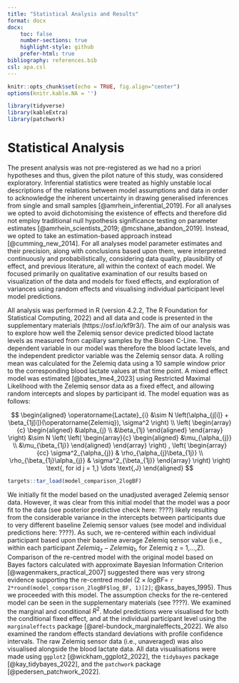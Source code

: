 ```yaml
---
title: "Statistical Analysis and Results"
format: docx
docx:
    toc: false
    number-sections: true
    highlight-style: github
    prefer-html: true
bibliography: references.bib
csl: apa.csl
---
```


```r
knitr::opts_chunk$set(echo = TRUE, fig.align="center")
options(knitr.kable.NA = '')

library(tidyverse)
library(kableExtra)
library(patchwork)

```

# Statistical Analysis

The present analysis was not pre-registered as we had no a priori hypotheses and thus, given the pilot nature of this study, was considered exploratory. Inferential statistics were treated as highly unstable local descriptions of the relations between model assumptions and data in order to acknowledge the inherent uncertainty in drawing generalised inferences from single and small samples [@amrhein_inferential_2019]. For all analyses we opted to avoid dichotomising the existence of effects and therefore did not employ traditional null hypothesis significance testing on parameter estimates [@amrhein_scientists_2019; @mcshane_abandon_2019]. Instead, we opted to take an estimation-based approach instead [@cumming_new_2014]. For all analyses model parameter estimates and their precision, along with conclusions based upon them, were interpreted continuously and probabilistically, considering data quality, plausibility of effect, and previous literature, all within the context of each model. We focused primarily on qualitative examination of our results based on visualization of the data and models for fixed effects, and exploration of variances using random effects and visualising individual participant level model predictions.

All analysis was performed in R (version 4.2.2, The R Foundation for Statistical Computing, 2022) and all data and code is presented in the supplementary materials (https://osf.io/kf9r3/). The aim of our analysis was to explore how well the Zelemiq sensor device predicted blood lactate levels as measured from capillary samples by the Biosen C-Line.  The dependent variable in our model was therefore the blood lactate levels, and the independent predictor variable was the Zelemiq sensor data. A rolling mean was calculated for the Zelemiq data using a 10 sample window prior to the corresponding blood lactate values at that time point. A mixed effect model was estimated [@bates_lme4_2023] using Restricted Maximal Likelihood with the Zelemiq sensor data as a fixed effect, and allowing random intercepts and slopes by participant id. The model equation was as follows:

$$
\begin{aligned}
  \operatorname{Lactate}_{i}  &\sim N \left(\alpha_{j[i]} + \beta_{1j[i]}(\operatorname{Zelemiq}), \sigma^2 \right) \\    
\left(
  \begin{array}{c} 
    \begin{aligned}
      &\alpha_{j} \\
      &\beta_{1j}
    \end{aligned}
  \end{array}
\right)
  &\sim N \left(
\left(
  \begin{array}{c} 
    \begin{aligned}
      &\mu_{\alpha_{j}} \\
      &\mu_{\beta_{1j}}
    \end{aligned}
  \end{array}
\right)
, 
\left(
  \begin{array}{cc}
     \sigma^2_{\alpha_{j}} & \rho_{\alpha_{j}\beta_{1j}} \\ 
     \rho_{\beta_{1j}\alpha_{j}} & \sigma^2_{\beta_{1j}}
  \end{array}
\right)
 \right)
    \text{, for id j = 1,} \dots \text{,J}
\end{aligned}
$$
```r

targets::tar_load(model_comparison_2logBF)

```

We initially fit the model based on the unadjusted averaged Zelemiq sensor data. However, it was clear from this initial model that the model was a poor fit to the data (see posterior predictive check here: ????) likely resulting from the considerable variance in the intercepts between participants due to very different baseline Zelemiq sensor values (see model and individual predictions here: ????). As such, we re-centered within each individual participant based upon their baseline average Zelemiq sensor value (i.e., within each participant $Zelemiq_z-Zelemiq_1\text{, for Zelemiq z = 1,} \dots \text{,Z}$). Comparison of the re-centred model with the original model based on Bayes factors calculated with approximate Bayesian Information Criterion [@wagenmakers_practical_2007] suggested there was very strong evidence supporting the re-centred model ($2×logBF =$ `r 2*round(model_comparison_2logBF$log_BF, 1)[2]`; @kass_bayes_1995). Thus we proceeded with this model. The assumption checks for the re-centered model can be seen in the supplementary materials (see ????). We examined the marginal and conditional $R^2$. Model predictions were visualised for both the conditional fixed effect, and at the individual participant level using the `marginaleffects` package [@arel-bundock_marginaleffects_2022]. We also examined the random effects standard deviations with profile confidence intervals. The raw Zelemiq sensor data (i.e., unaveraged) was also visualised alongside the blood lactate data. All data visualisations were made using `ggplot2` [@wickham_ggplot2_2022], the `tidybayes` package [@kay_tidybayes_2022], and the `patchwork` package [@pedersen_patchwork_2022].

